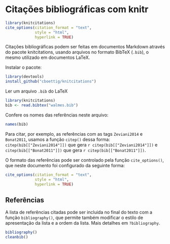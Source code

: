 # Citações bibliográficas com knitr

```r
library(knitcitations)
cite_options(citation_format = "text",
             style = "html",
             hyperlink = TRUE)
```

Citações bibliográficas podem ser feitas em documentos Markdown através
do pacote knitcitations, usando arquivos no formato BibTeX (`.bib`), o
mesmo utilizado em documentos LaTeX.

Instalar o pacote:

```r
library(devtools)
install_github("cboettig/knitcitations")
```

Ler um arquivo `.bib` do LaTeX

```r
library(knitcitations)
bib <- read.bibtex("walmes.bib")
```

Confere os nomes das referências neste arquivo:

```r
names(bib)
```

Para citar, por exemplo, as referências com as tags `Zeviani2014` e
`Bonat2011`, usamos a função `citep()` dessa forma:
`citep(bib[["Zeviani2014"]])` que gera `r citep(bib[["Zeviani2014"]])` e
`citep(bib[["Bonat2011"]])` que gera `r citep(bib[["Bonat2011"]])`.

O formato das referências pode ser controlado pela função
`cite_options()`, que neste documento foi configurado da seguinte forma:

```r
cite_options(citation_format = "text",
             style = "html",
             hyperlink = TRUE)
```

## Referências

A lista de referências citadas pode ser incluida no final do texto com a
função `bibliography()`, que permite também modificar o estilo de
apresentação da lista e a ordem da lista. Mais detalhes em
`?bibliography`.

```r
bibliography()
cleanbib()
```
